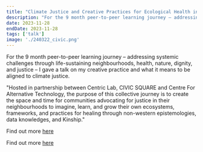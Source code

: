 ```yaml
---
title: "Climate Justice and Creative Practices for Ecological Health in Neighbourhoods, CIVIC SQUARE"
description: "For the 9 month peer-to-peer learning journey – addressing systemic challenges through life-sustaining neighbourhoods, health, nature, dignity, and justice – I gave a talk on my creative practice and what it means to be aligned to climate justice."
date: 2023-11-28
endDate: 2023-11-28
tags: ['talk']
image: './240322_civic.png'
---
```


For the 9 month peer-to-peer learning journey – addressing systemic challenges through life-sustaining neighbourhoods, health, nature, dignity, and justice – I gave a talk on my creative practice and what it means to be aligned to climate justice.

"Hosted in partnership between Centric Lab, CIVIC SQUARE and Centre For Alternative Technology, the purpose of this collective journey is to create the space and time for communities advocating for justice in their neighbourhoods to imagine, learn, and grow their own ecosystems, frameworks, and practices for healing through non-western epistemologies, data knowledges, and Kinship."

Find out more [here](https://civicsquare.notion.site/Ecological-Health-in-Neighbourhoods-Peer-To-Peer-Learning-Journey-cac5d1942ff14ebc86a3f5771b7fc977)

Find out more [here](https://civicsquare.notion.site/Ecological-Health-in-Neighbourhoods-Peer-To-Peer-Learning-Journey-cac5d1942ff14ebc86a3f5771b7fc977)
